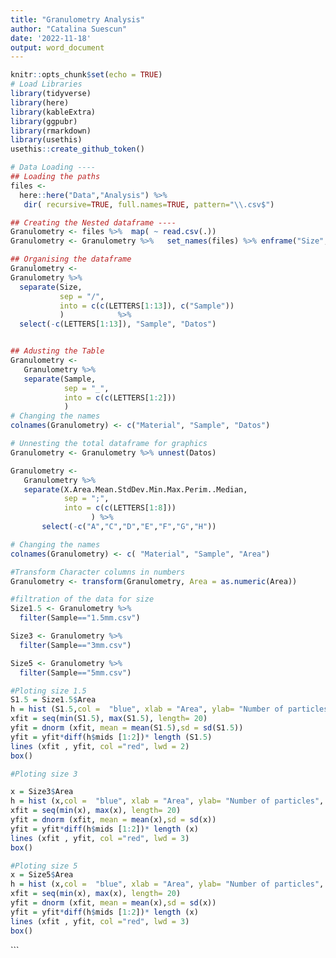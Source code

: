 ```yaml
---
title: "Granulometry Analysis"
author: "Catalina Suescun"
date: '2022-11-18'
output: word_document
---
```


```r
knitr::opts_chunk$set(echo = TRUE)
# Load Libraries
library(tidyverse)
library(here)
library(kableExtra)
library(ggpubr)
library(rmarkdown)
library(usethis)
usethis::create_github_token()

```


```r
# Data Loading ----
## Loading the paths
files <- 
  here::here("Data","Analysis") %>%
   dir( recursive=TRUE, full.names=TRUE, pattern="\\.csv$")
```
```r
## Creating the Nested dataframe ----
Granulometry <- files %>%  map( ~ read.csv(.))
Granulometry <- Granulometry %>%   set_names(files) %>% enframe("Size", "Datos")

## Organising the dataframe
Granulometry <- 
Granulometry %>%  
  separate(Size,
           sep = "/",
           into = c(c(LETTERS[1:13]), c("Sample"))
           )            %>% 
  select(-c(LETTERS[1:13]), "Sample", "Datos")


## Adusting the Table
Granulometry <- 
   Granulometry %>%  
   separate(Sample, 
            sep = "_",
            into = c(c(LETTERS[1:2]))
            )
# Changing the names
colnames(Granulometry) <- c("Material", "Sample", "Datos")

# Unnesting the total dataframe for graphics
Granulometry <- Granulometry %>% unnest(Datos)

Granulometry <- 
   Granulometry %>%  
   separate(X.Area.Mean.StdDev.Min.Max.Perim..Median, 
            sep = ";",
            into = c(c(LETTERS[1:8]))
                  ) %>% 
       select(-c("A","C","D","E","F","G","H"))

# Changing the names
colnames(Granulometry) <- c( "Material", "Sample", "Area")
```


```r
#Transform Character columns in numbers
Granulometry <- transform(Granulometry, Area = as.numeric(Area))
```
```r
#filtration of the data for size
Size1.5 <- Granulometry %>%
  filter(Sample=="1.5mm.csv")

Size3 <- Granulometry %>%
  filter(Sample=="3mm.csv")

Size5 <- Granulometry %>%
  filter(Sample=="5mm.csv")

#Ploting size 1.5
S1.5 = Size1.5$Area
h = hist (S1.5,col =  "blue", xlab = "Area", ylab= "Number of particles",  main = "Granulometry 1.5mm")
xfit = seq(min(S1.5), max(S1.5), length= 20)
yfit = dnorm (xfit, mean = mean(S1.5),sd = sd(S1.5))
yfit = yfit*diff(h$mids [1:2])* length (S1.5)
lines (xfit , yfit, col ="red", lwd = 2)
box()

#Ploting size 3

x = Size3$Area
h = hist (x,col =  "blue", xlab = "Area", ylab= "Number of particles",  main = "Granulometry 3mm")
xfit = seq(min(x), max(x), length= 20)
yfit = dnorm (xfit, mean = mean(x),sd = sd(x))
yfit = yfit*diff(h$mids [1:2])* length (x)
lines (xfit , yfit, col ="red", lwd = 3)
box()

#Ploting size 5
x = Size5$Area
h = hist (x,col =  "blue", xlab = "Area", ylab= "Number of particles", main = "Granulometry 5mm")
xfit = seq(min(x), max(x), length= 20)
yfit = dnorm (xfit, mean = mean(x),sd = sd(x))
yfit = yfit*diff(h$mids [1:2])* length (x)
lines (xfit , yfit, col ="red", lwd = 3)
box()

```

```













































